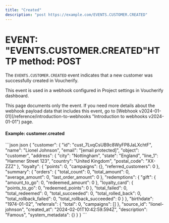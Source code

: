 ```yaml
---
title: "Created"
description: "post https://example.com/EVENTS.CUSTOMER.CREATED"
---
```


# EVENT: "EVENTS.CUSTOMER.CREATED"HTTP method: POST

The `EVENTS.CUSTOMER.CREATED` event indicates that a new customer was successfully created in Voucherify.

This event is used in a webhook configured in Project settings in Voucherify dashboard.

<Info>
  This page documents only the event. If you need more details about the webhook payload data that includes this event, go to [Webhook v2024-01-01](/reference/introduction-to-webhooks "Introduction to webhooks v2024-01-01") page.
</Info>

#### Example: customer.created

<CodeGroup>
  ```json json
  {
    "customer": {
      "id": "cust_7LvqCsUB9c8WyFP8JaLXchtF",
      "name": "Lionel Johnson",
      "email": "[email protected]",
      "object": "customer",
      "address": {
        "city": "Nottingham",
        "state": "England",
        "line_1": "Hammer Street 123",
        "country": "United Kingdom",
        "postal_code": "XX-ZZZ"
      },
      "loyalty": {
        "points": 0,
        "campaigns": {},
        "referred_customers": 0
      },
      "summary": {
        "orders": {
          "total_count": 0,
          "total_amount": 0,
          "average_amount": 0,
          "last_order_amount": 0
        },
        "redemptions": {
          "gift": {
            "amount_to_go": 0,
            "redeemed_amount": 0
          },
          "loyalty_card": {
            "points_to_go": 0,
            "redeemed_points": 0
          },
          "total_failed": 0,
          "total_redeemed": 0,
          "total_succeeded": 0,
          "total_rolled_back": 0,
          "total_rollback_failed": 0,
          "total_rollback_succeeded": 0
        }
      },
      "birthdate": "1974-01-02",
      "referrals": {
        "total": 0,
        "campaigns": []
      },
      "source_id": "lionel-johnson",
      "created_at": "2024-02-01T10:42:59.594Z",
      "description": "Famous",
      "system_metadata": {}
    }
  }
  ```
</CodeGroup>
